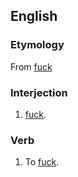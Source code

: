 ==English==

===Etymology===
From [[fuck]]

===Interjection===
{{en-interjection}}

# {{vulgar}} {{Northern England}} [[fuck]].

===Verb===
{{en-verb}}

# {{vulgar}} {{Northern England}} To [[fuck]].